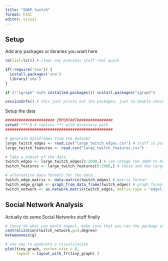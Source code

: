 ```yaml
---
title: "SNAP_twitch"
format: html
editor: visual
---
```


## Setup

Add any packages or libraries you want here
```r
rm(list=ls()) # clear any previous stuff real quick

if(!require('sna')) {
  install.packages('sna')
  library('sna')
}

if (!"igraph" %in% installed.packages()) install.packages("igraph")

sessionInfo() # this just prints out the packages, just to double check that the imports worked as expected
```

Setup the data

```r
###################### IMPORTANT################
setwd('***') # replace *** with directory path
################################################

# generate dataframes from the dataset
large_twitch_edges <- read.csv("large_twitch_edges.csv") # stuff in parentheses needs to match the file name of the dataset
large_twitch_features <- read.csv("large_twitch_features.csv")

# Take a subset of the data
twitch_edges <- large_twitch_edges[0:2000,] # can change the 2000 to however many rows you want
twitch_features <- large_twitch_features[0:2000,] # these and the large versions above are "dataframes", whatever those are

# alternative data formats for the data
twitch_edge_matrix <- data.matrix(twitch_edges) # matrix format
twitch_edge_graph <- graph_from_data_frame(twitch_edges) # graph format
twitch_network <- as.network.matrix(twitch_edges, matrix.type = "edgelist") # generates a network
```


## Social Network Analysis
Actually do some Social Networks stuff finally

```r
# these do what you would expect, make sure that you ran the package importing chunk first
centralization(twitch_network,g=3,degree)
betweenness(g)

# one way to generate a visualization
plot(tiny_graph, vertex.size = 8, 
     layout = layout_with_fr(tiny_graph) )
```
